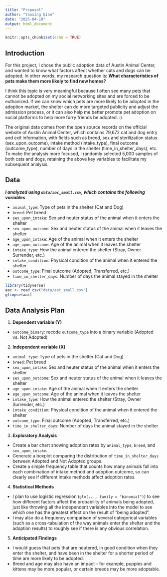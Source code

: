 ```yaml
---
title: "Proposal"
author: "Yaoxing Qian"
date: "2025-04-10"
output: html_document
---
```


```r
knitr::opts_chunk$set(echo = TRUE)
```

## Introduction

For this project, I chose the public adoption data of Austin Animal Center, and wanted to know what factors affect whether cats and dogs can be adopted. In other words, my research question is: **What characteristics of pets make them more likely to find new homes? **

I think this topic is very meaningful because I often see many pets that cannot be adopted on my social networking sites and are forced to be euthanized. If we can know which pets are more likely to be adopted in the adoption market, the shelter can do more targeted publicity and adjust the admission process, or it can also help me better promote pet adoption on social platforms to help more furry friends be adopted. :)

The original data comes from the open source records on the official website of Austin Animal Center, which contains 79,672 cat and dog entry and exit information, with fields such as breed, sex and sterilization status (sex_upon_outcome), intake method (intake_type), final outcome (outcome_type), number of days in the shelter (time_in_shelter_days), etc. To make the analysis more focused, I randomly selected 5,000 samples of both cats and dogs, retaining the above key variables to facilitate my subsequent analysis.

## Data

***I analyzed using `data/aac_small.csv`, which contains the following variables***

- `animal_type`: Type of pets in the shelter (Cat and Dog)
- `breed`: Pet breed
- `sex_upon_intake`: Sex and neuter status of the animal when it enters the shelter
- `sex_upon_outcome`: Sex and neuter status of the animal when it leaves the shelter
- `age_upon_intake`: Age of the animal when it enters the shelter
- `age_upon_outcome`: Age of the animal when it leaves the shelter
- `intake_type`: How the animal entered the shelter (Stray, Owner Surrender, etc.)
- `intake_condition`: Physical condition of the animal when it entered the shelter
- `outcome_type`: Final outcome (Adopted, Transferred, etc.)
- `time_in_shelter_days`: Number of days the animal stayed in the shelter

```r
library(tidyverse)
aac <- read_csv("data/aac_small.csv")
glimpse(aac)
```


## Data Analysis Plan

1. **Dependent variable (Y)**

- `outcome_binary`: recode `outcome_type` into a binary variable (Adopted vs. Not Adopted)

2. **Independent variable (X)**
- `animal_type`: Type of pets in the shelter (Cat and Dog)
- `breed`: Pet breed
- `sex_upon_intake`: Sex and neuter status of the animal when it enters the shelter
- `sex_upon_outcome`: Sex and neuter status of the animal when it leaves the shelter
- `age_upon_intake`: Age of the animal when it enters the shelter
- `age_upon_outcome`: Age of the animal when it leaves the shelter
- `intake_type`: How the animal entered the shelter (Stray, Owner Surrender, etc.)
- `intake_condition`: Physical condition of the animal when it entered the shelter
- `outcome_type`: Final outcome (Adopted, Transferred, etc.)
- `time_in_shelter_days`: Number of days the animal stayed in the shelter

3. **Exploratory Analysis**  
- Create a bar chart showing adoption rates by `animal_type`, `breed`, and `sex_upon_intake`.  
- Generate a boxplot comparing the distribution of `time_in_shelter_days` between Adopted and Not Adopted groups.  
- Create a simple frequency table that counts how many animals fall into each combination of intake method and adoption outcome, so can clearly see if different intake methods affect adoption rates.
   
4. **Statistical Methods**
- I plan to use logistic regression (`glm(..., family = "binomial")`) to see how different factors affect the probability of animals being adopted, just like throwing all the independent variables into the model to see which one has the greatest effect on the result of "being adopted".
- I may also do a frequency comparison of several categorical variables (such as a cross-tabulation of the way animals enter the shelter and the adoption results) to roughly see if there is any obvious correlation.

5. **Anticipated Findings**

- I would guess that pets that are neutered, in good condition when they enter the shelter, and have been in the shelter for a shorter period of time are more likely to be adopted.
- Breed and age may also have an impact - for example, puppies and kittens may be more popular, or certain breeds may be more adoptable.

